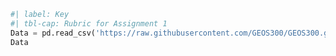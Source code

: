 
```python
#| label: Key
#| tbl-cap: Rubric for Assignment 1
Data = pd.read_csv('https://raw.githubusercontent.com/GEOS300/GEOS300.github.io/main/Assignments/Rubrics/01.csv',index_col=False)
Data

```